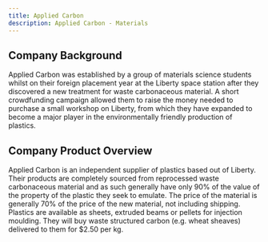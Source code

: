 ```yaml
---
title: Applied Carbon
description: Applied Carbon - Materials
---
```


## Company Background

Applied Carbon was established by a group of materials science students whilst on their foreign placement year at the Liberty space station after they discovered a new treatment for waste carbonaceous material. A short crowdfunding campaign allowed them to raise the money needed to purchase a small workshop on Liberty, from which they have expanded to become a major player in the environmentally friendly production of plastics.

## Company Product Overview

Applied Carbon is an independent supplier of plastics based out of Liberty. Their products are completely sourced from reprocessed waste carbonaceous material and as such generally have only 90% of the value of the property of the plastic they seek to emulate. The price of the material is generally 70% of the price of the new material, not including shipping. Plastics are available as sheets, extruded beams or pellets for injection moulding. They will buy waste structured carbon (e.g. wheat sheaves) delivered to them for $2.50 per kg.
